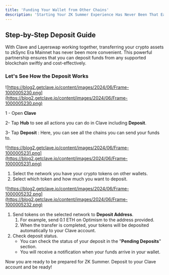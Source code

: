 ```yaml
---
title: 'Funding Your Wallet from Other Chains'
description: 'Starting Your ZK Summer Experience Has Never Been That Easy! Lets Learn How You Can Fund Your Clave Wallet on Zksync, Easily!'
---
```


## Step-by-Step Deposit Guide

With Clave and Layerswap working together, transferring your crypto assets to zkSync Era Mainnet has never been more convenient. This powerful partnership ensures that you can deposit funds from any supported blockchain swiftly and cost-effectively.

### Let's See How the Deposit Works

![https://blog2.getclave.io/content/images/2024/06/Frame-1000005230.png](https://blog2.getclave.io/content/images/2024/06/Frame-1000005230.png)

1 - Open **Clave**

2- Tap **Hub** to see all actions you can do in Clave including **Deposit**.

3- Tap **Deposit** : Here, you can see all the chains you can send your funds to.

![https://blog2.getclave.io/content/images/2024/06/Frame-1000005231.png](https://blog2.getclave.io/content/images/2024/06/Frame-1000005231.png)

1. Select the network you have your crypto tokens on other wallets.
2. Select which token and how much you want to deposit.

![https://blog2.getclave.io/content/images/2024/06/Frame-1000005232.png](https://blog2.getclave.io/content/images/2024/06/Frame-1000005232.png)

1. Send tokens on the selected network to **Deposit Address**.
    1. For example, send 0.1 ETH on Optimism to the address provided.
    2. When the transfer is completed, your tokens will be deposited automatically to your Clave account.
2. Check deposit status.
    - You can check the status of your deposit in the "**Pending Deposits**" section.
    - You will receive a notification when your funds arrive in your wallet.

Now you are ready to be prepared for ZK Summer. Deposit to your Clave account and be ready!